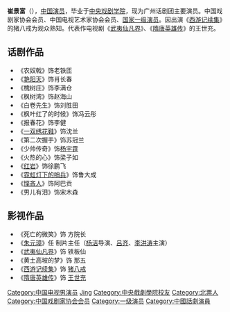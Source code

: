{{BLP unsourced|time=2021-08-05T00:14:48+00:00}}
{{藝人
| 姓名 = 崔景富
| 類型 = 男演員
| 圖片 = 
| 圖片尺寸 = 
| 圖片簡介 = 
| 暱稱 = 
| 其他藝名 = 
| 國籍 = {{PRC}}
| 民族 = 
| 籍貫 = 
| 出生日期 = {{Birth date and age|1951|3|31}}
| 出生地點 = {{CHN}}[[辽宁省|辽宁省]][[北票县|北票县]]
| 逝世日期 = 
| 逝世地點 = 
| 職業 = [[演員|演員]]
| 語言 = 
| 出生地 = 
| 出道作 = 
| 唱片公司 = 
| 經紀公司 = 
| 網站 = 
| 相關團體 = 
| 獎項 = 
| IMDb = 
}}
'''崔景富'''（{{bd|1951年|3月31日|||catIdx=C}}），[[中国|中国]][[演员|演员]]，毕业于[[中央戏剧学院|中央戏剧学院]]，现为广州话剧团主要演员。中国戏剧家协会会员、中国电视艺术家协会会员、[[国家一级演员|国家一级演员]]。因出演《[[西游记_(1999年电视剧)|西游记续集]]》的猪八戒为观众熟知。代表作电视剧《[[武夷仙凡界|武夷仙凡界]]》、《[[隋唐英雄传_(电视剧)|隋唐英雄传]]》的王世充。

==话剧作品==
*《农奴戟》饰老铁匝
*《[[艳阳天|艳阳天]]》饰肖长春
*《槐树庄》饰李满仓
*《枫树湾》饰赵海山
*《白卷先生》饰刘胜田
*《枫叶红了的时候》饰冯云彤
*《报春花》饰李健
*《[[一双绣花鞋|一双绣花鞋]]》饰沈兰
*《第二次握手》饰苏冠兰
*《少帅传奇》饰[[杨宇霆|杨宇霆]]
*《火热的心》饰梁子如
*《[[红岩|红岩]]》饰徐鹏飞
*《[[霓虹灯下的哨兵|霓虹灯下的哨兵]]》饰鲁大成
*《[[吝啬鬼|悭吝人]]》饰阿巴贡
*《男儿有泪》饰宋木森 　　
==影视作品==
*《死亡的微笑》饰 方院长
*《[[朱元璋_(1993年电视剧)|朱元璋]]》任 制片主任（[[杨洁_(导演)|杨洁]]导演、[[吕齐|吕齐]]、[[李洪涛|李洪涛]]主演）
*《[[武夷仙凡界|武夷仙凡界]]》饰 铁板仙
*《黄土高坡的梦》饰 那五
*《[[西游记_(中国中央电视台出品电视剧)|西游记续集]]》饰 [[猪八戒|猪八戒]]
*《[[隋唐英雄传_(电视剧)|隋唐英雄传]]》饰 [[王世充|王世充]]

{{DEFAULTSORT:cui jingfu}}
[[Category:中国电视男演员|Category:中国电视男演员]]
[[Category:崔姓|Jing]]
[[Category:中央戲劇學院校友|Category:中央戲劇學院校友]]
[[Category:北票人|Category:北票人]]
[[Category:中国戏剧家协会会员|Category:中国戏剧家协会会员]]
[[Category:一级演员|Category:一级演员]]
[[Category:中國話劇演員|Category:中國話劇演員]]